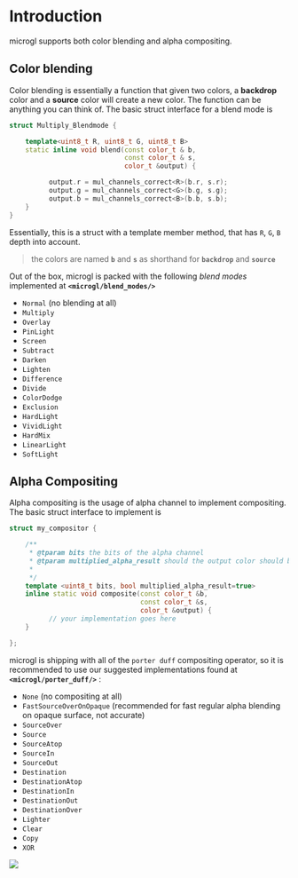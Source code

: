 # Introduction

microgl supports both color blending and alpha compositing.

## Color blending
Color blending is essentially a function that given two colors, a **backdrop** color and a **source** color
will create a new color. The function can be anything you can think of.
The basic struct interface for a blend mode is

```cpp
struct Multiply_Blendmode {

    template<uint8_t R, uint8_t G, uint8_t B>
    static inline void blend(const color_t & b,
                             const color_t & s,
                             color_t &output) {

          output.r = mul_channels_correct<R>(b.r, s.r);
          output.g = mul_channels_correct<G>(b.g, s.g);
          output.b = mul_channels_correct<B>(b.b, s.b);
    }
}
```

Essentially, this is a struct with a template member method, that has `R`, `G`, `B` depth into account.

> the colors are named **`b`** and **`s`** as shorthand for **`backdrop`** and **`source`**

Out of the box, microgl is packed with the following *blend modes* implemented at 
**`<microgl/blend_modes/>`**
- `Normal` (no blending at all)
- `Multiply`
- `Overlay`
- `PinLight`
- `Screen`
- `Subtract`
- `Darken`
- `Lighten`
- `Difference`
- `Divide`
- `ColorDodge`
- `Exclusion`
- `HardLight`
- `VividLight`
- `HardMix`
- `LinearLight`
- `SoftLight`

## Alpha Compositing
Alpha compositing is the usage of alpha channel to implement compositing.
The basic struct interface to implement is 

```cpp
struct my_compositor {

    /**
     * @tparam bits the bits of the alpha channel
     * @tparam multiplied_alpha_result should the output color should be pre-multiplied alpha
     *
     */
    template <uint8_t bits, bool multiplied_alpha_result=true>
    inline static void composite(const color_t &b,
                                 const color_t &s,
                                 color_t &output) {
          // your implementation goes here
    }

};

```

microgl is shipping with all of the `porter duff` compositing operator, so it is recommended
to use our suggested implementations found at **`<microgl/porter_duff/>`** :
- `None` (no compositing at all)
- `FastSourceOverOnOpaque` (recommended for fast regular alpha blending on opaque surface, not accurate)
- `SourceOver`
- `Source`
- `SourceAtop`
- `SourceIn`
- `SourceOut`
- `Destination`
- `DestinationAtop`
- `DestinationIn`
- `DestinationOut`
- `DestinationOver`
- `Lighter`
- `Clear`
- `Copy`
- `XOR`

<img src="/images/porter-duff.png"/>